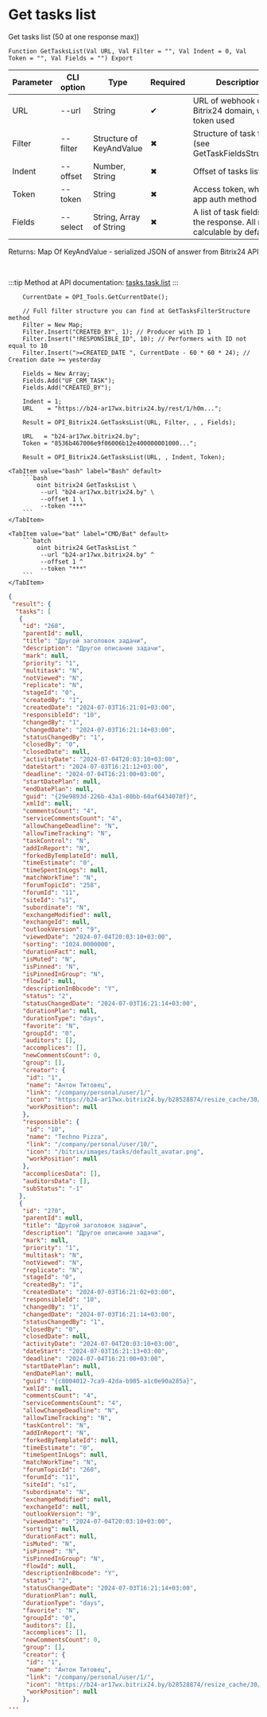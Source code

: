 ﻿---
sidebar_position: 2
---


# Get tasks list
 Get tasks list (50 at one response max))



`Function GetTasksList(Val URL, Val Filter = "", Val Indent = 0, Val Token = "", Val Fields = "") Export`

  | Parameter | CLI option | Type | Required | Description |
  |-|-|-|-|-|
  | URL | --url | String | &#x2714; | URL of webhook or a Bitrix24 domain, when token used |
  | Filter | --filter | Structure of KeyAndValue | &#x2716; | Structure of task filter (see GetTaskFieldsStructure) |
  | Indent | --offset | Number, String | &#x2716; | Offset of tasks list |
  | Token | --token | String | &#x2716; | Access token, when app auth method used |
  | Fields | --select | String, Array of String | &#x2716; | A list of task fields in the response. All non calculable by default |

  
  Returns:  Map Of KeyAndValue - serialized JSON of answer from Bitrix24 API

<br/>

:::tip
Method at API documentation: [tasks.task.list](https://dev.1c-bitrix.ru/rest_help/tasks/task/tasks/tasks_task_list.php)
:::
<br/>



```bsl title="1C:Enterprise/OneScript code example"
    CurrentDate = OPI_Tools.GetCurrentDate();

    // Full filter structure you can find at GetTasksFilterStructure method
    Filter = New Map;
    Filter.Insert("CREATED_BY", 1); // Producer with ID 1
    Filter.Insert("!RESPONSIBLE_ID", 10); // Performers with ID not equal to 10
    Filter.Insert(">=CREATED_DATE ", CurrentDate - 60 * 60 * 24); // Creation date >= yesterday

    Fields = New Array;
    Fields.Add("UF_CRM_TASK");
    Fields.Add("CREATED_BY");

    Indent = 1;
    URL    = "https://b24-ar17wx.bitrix24.by/rest/1/h0m...";

    Result = OPI_Bitrix24.GetTasksList(URL, Filter, , , Fields);

    URL   = "b24-ar17wx.bitrix24.by";
    Token = "8536b467006e9f06006b12e400000001000...";

    Result = OPI_Bitrix24.GetTasksList(URL, , Indent, Token);
```
 

 <Tabs>
  
    <TabItem value="bash" label="Bash" default>
        ```bash
            oint bitrix24 GetTasksList \
             --url "b24-ar17wx.bitrix24.by" \
             --offset 1 \
             --token "***"
        ```
    </TabItem>
  
    <TabItem value="bat" label="CMD/Bat" default>
        ```batch
            oint bitrix24 GetTasksList ^
             --url "b24-ar17wx.bitrix24.by" ^
             --offset 1 ^
             --token "***"
        ```
    </TabItem>
</Tabs>


```json title="Result"
{
 "result": {
  "tasks": [
   {
    "id": "268",
    "parentId": null,
    "title": "Другой заголовок задачи",
    "description": "Другое описание задачи",
    "mark": null,
    "priority": "1",
    "multitask": "N",
    "notViewed": "N",
    "replicate": "N",
    "stageId": "0",
    "createdBy": "1",
    "createdDate": "2024-07-03T16:21:01+03:00",
    "responsibleId": "10",
    "changedBy": "1",
    "changedDate": "2024-07-03T16:21:14+03:00",
    "statusChangedBy": "1",
    "closedBy": "0",
    "closedDate": null,
    "activityDate": "2024-07-04T20:03:10+03:00",
    "dateStart": "2024-07-03T16:21:12+03:00",
    "deadline": "2024-07-04T16:21:00+03:00",
    "startDatePlan": null,
    "endDatePlan": null,
    "guid": "{29e9893d-226b-43a1-80bb-60af6434070f}",
    "xmlId": null,
    "commentsCount": "4",
    "serviceCommentsCount": "4",
    "allowChangeDeadline": "N",
    "allowTimeTracking": "N",
    "taskControl": "N",
    "addInReport": "N",
    "forkedByTemplateId": null,
    "timeEstimate": "0",
    "timeSpentInLogs": null,
    "matchWorkTime": "N",
    "forumTopicId": "258",
    "forumId": "11",
    "siteId": "s1",
    "subordinate": "N",
    "exchangeModified": null,
    "exchangeId": null,
    "outlookVersion": "9",
    "viewedDate": "2024-07-04T20:03:10+03:00",
    "sorting": "1024.0000000",
    "durationFact": null,
    "isMuted": "N",
    "isPinned": "N",
    "isPinnedInGroup": "N",
    "flowId": null,
    "descriptionInBbcode": "Y",
    "status": "2",
    "statusChangedDate": "2024-07-03T16:21:14+03:00",
    "durationPlan": null,
    "durationType": "days",
    "favorite": "N",
    "groupId": "0",
    "auditors": [],
    "accomplices": [],
    "newCommentsCount": 0,
    "group": [],
    "creator": {
     "id": "1",
     "name": "Антон Титовец",
     "link": "/company/personal/user/1/",
     "icon": "https://b24-ar17wx.bitrix24.by/b28528874/resize_cache/30/c0120a8d7c10d63c83e32398d1ec4d9e/main/d7e/d7e99cf556e4ab676463dae2c00ddfbb/a7e0af6899300e3c684caeca5c334d81.jpg",
     "workPosition": null
    },
    "responsible": {
     "id": "10",
     "name": "Techno Pizza",
     "link": "/company/personal/user/10/",
     "icon": "/bitrix/images/tasks/default_avatar.png",
     "workPosition": null
    },
    "accomplicesData": [],
    "auditorsData": [],
    "subStatus": "-1"
   },
   {
    "id": "270",
    "parentId": null,
    "title": "Другой заголовок задачи",
    "description": "Другое описание задачи",
    "mark": null,
    "priority": "1",
    "multitask": "N",
    "notViewed": "N",
    "replicate": "N",
    "stageId": "0",
    "createdBy": "1",
    "createdDate": "2024-07-03T16:21:02+03:00",
    "responsibleId": "10",
    "changedBy": "1",
    "changedDate": "2024-07-03T16:21:14+03:00",
    "statusChangedBy": "1",
    "closedBy": "0",
    "closedDate": null,
    "activityDate": "2024-07-04T20:03:10+03:00",
    "dateStart": "2024-07-03T16:21:13+03:00",
    "deadline": "2024-07-04T16:21:00+03:00",
    "startDatePlan": null,
    "endDatePlan": null,
    "guid": "{c8004012-7ca9-42da-b985-a1c0e90a285a}",
    "xmlId": null,
    "commentsCount": "4",
    "serviceCommentsCount": "4",
    "allowChangeDeadline": "N",
    "allowTimeTracking": "N",
    "taskControl": "N",
    "addInReport": "N",
    "forkedByTemplateId": null,
    "timeEstimate": "0",
    "timeSpentInLogs": null,
    "matchWorkTime": "N",
    "forumTopicId": "260",
    "forumId": "11",
    "siteId": "s1",
    "subordinate": "N",
    "exchangeModified": null,
    "exchangeId": null,
    "outlookVersion": "9",
    "viewedDate": "2024-07-04T20:03:10+03:00",
    "sorting": null,
    "durationFact": null,
    "isMuted": "N",
    "isPinned": "N",
    "isPinnedInGroup": "N",
    "flowId": null,
    "descriptionInBbcode": "Y",
    "status": "2",
    "statusChangedDate": "2024-07-03T16:21:14+03:00",
    "durationPlan": null,
    "durationType": "days",
    "favorite": "N",
    "groupId": "0",
    "auditors": [],
    "accomplices": [],
    "newCommentsCount": 0,
    "group": [],
    "creator": {
     "id": "1",
     "name": "Антон Титовец",
     "link": "/company/personal/user/1/",
     "icon": "https://b24-ar17wx.bitrix24.by/b28528874/resize_cache/30/c0120a8d7c10d63c83e32398d1ec4d9e/main/d7e/d7e99cf556e4ab676463dae2c00ddfbb/a7e0af6899300e3c684caeca5c334d81.jpg",
     "workPosition": null
    },
...
```
